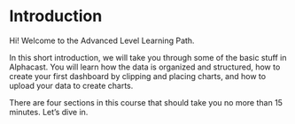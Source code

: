 # Introduction
 
Hi! Welcome to the Advanced Level Learning Path. 

In this short introduction, we will take you through some of the basic stuff in Alphacast. You will learn how the data is organized and structured, how to create your first dashboard by clipping and placing charts, and how to upload your data to create charts.

There are four sections in this course that should take you no more than 15 minutes. Let’s dive in.
